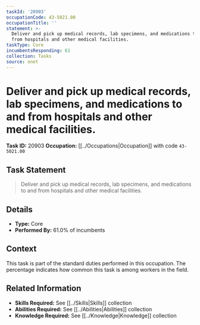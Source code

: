 ```yaml
---
taskId: '20903'
occupationCode: 43-5021.00
occupationTitle: ''
statement: >-
  Deliver and pick up medical records, lab specimens, and medications to and
  from hospitals and other medical facilities.
taskType: Core
incumbentsResponding: 61
collection: Tasks
source: onet
---
```

# Deliver and pick up medical records, lab specimens, and medications to and from hospitals and other medical facilities.

**Task ID:** 20903
**Occupation:** [[../Occupations|Occupation]] with code `43-5021.00`

## Task Statement

> Deliver and pick up medical records, lab specimens, and medications to and from hospitals and other medical facilities.

## Details

- **Type:** Core
- **Performed By:** 61.0% of incumbents

## Context

This task is part of the standard duties performed in this occupation. The percentage indicates how common this task is among workers in the field.

## Related Information

- **Skills Required:** See [[../Skills|Skills]] collection
- **Abilities Required:** See [[../Abilities|Abilities]] collection
- **Knowledge Required:** See [[../Knowledge|Knowledge]] collection

